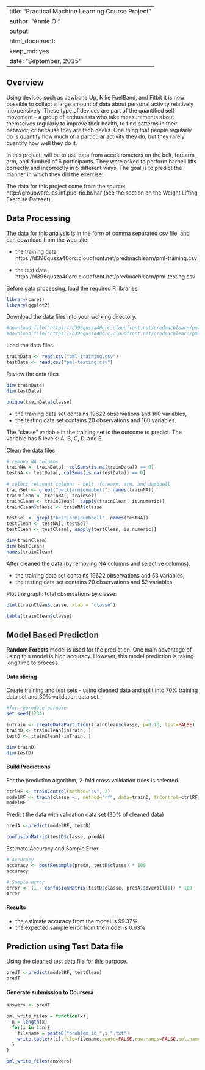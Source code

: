 
---
title: "Practical Machine Learning Course Project" 
author: "Annie O."
output:
  html_document:
    keep_md: yes
date: "September, 2015"
---

## Overview 

Using devices such as Jawbone Up, Nike FuelBand, and Fitbit it is now possible to collect a large amount of data about personal activity relatively inexpensively. These type of devices are part of the quantified self movement – a group of enthusiasts who take measurements about themselves regularly to improve their health, to find patterns in their behavior, or because they are tech geeks. One thing that people regularly do is quantify how much of a particular activity they do, but they rarely quantify how well they do it. 

In this project, will be to use data from accelerometers on the belt, forearm, arm, and dumbell of 6 participants. They were asked to perform barbell lifts correctly and incorrectly in 5 different ways. The goal is to predict the manner in which they did the exercise. 

The data for this project come from the source: http://groupware.les.inf.puc-rio.br/har (see the section on the Weight Lifting Exercise Dataset).   
 
  
 
## Data Processing  
 
The data for this analysis is in the form of comma separated csv file, and can download from the web site:  
 
- the training data 
https://d396qusza40orc.cloudfront.net/predmachlearn/pml-training.csv

- the test data
https://d396qusza40orc.cloudfront.net/predmachlearn/pml-testing.csv

Before data processing, load the required R libraries.
```r
library(caret)
library(ggplot2)
```
  
Download the data files into your working directory. 
```r
#download.file("https://d396qusza40orc.cloudfront.net/predmachlearn/pml-training.csv", destfile = "pml-training.csv", method="curl")
#download.file("https://d396qusza40orc.cloudfront.net/predmachlearn/pml-testing.csv", destfile = "pml-testing.csv", method="curl")
```
Load the data files.
```r
trainData <- read.csv("pml-training.csv")
testData <- read.csv("pml-testing.csv")
```

Review the data files.
```r
dim(trainData)
dim(testData)

unique(trainData$classe)
```
   
- the training data set contains 19622 observations and 160 variables,  
- the testing data set contains 20 observations and 160 variables.   

The "classe" variable in the training set is the outcome to predict. The variable has 5 levels: A, B, C, D, and E.  
 
Clean the data files. 
```r
# remove NA columns
trainNA <- trainData[, colSums(is.na(trainData)) == 0] 
testNA <- testData[, colSums(is.na(testData)) == 0] 
  
# select relavant columns - belt, forearm, arm, and dumbdell 
trainSel <- grepl("belt|arm|dumbbell", names(trainNA))
trainClean <- trainNA[, trainSel]
trainClean <- trainClean[, sapply(trainClean, is.numeric)]
trainClean$classe <- trainNA$classe

testSel <- grepl("belt|arm|dumbbell", names(testNA))
testClean <- testNA[, testSel]
testClean <- testClean[, sapply(testClean, is.numeric)]

dim(trainClean)
dim(testClean)
names(trainClean)
``` 
After cleaned the data (by removing NA columns and selective columns): 

- the training data set contains 19622 observations and 53 variables, 
- the testing data set contains 20 observations and 52 variables.   

Plot the graph: total observations by classe: 
```r
plot(trainClean$classe, xlab = "classe")

table(trainClean$classe)
```


## Model Based Prediction
**Random Forests** model is used for the prediction.  One main advantage of using this model is high accuracy. However, this model prediction is taking long time to process. 
  
#### Data slicing 
Create training and test sets - using cleaned data and split into 70% training data set and 30% validation data set.
```r
#for reproduce purpose
set.seed(1234) 

inTrain <- createDataPartition(trainClean$classe, p=0.70, list=FALSE)
trainD <- trainClean[inTrain, ]
testD <- trainClean[-inTrain, ]

dim(trainD)
dim(testD)
```  
 
#### Build Predictions  
For the prediction algorithm, 2-fold cross validation rules is selected.
 
```r
ctrlRF <- trainControl(method="cv", 2)
modelRF <- train(classe ~., method="rf", data=trainD, trControl=ctrlRF)
modelRF
``` 

Predict the data with validation data set (30% of cleaned data) 
```r
predA <-predict(modelRF, testD)

confusionMatrix(testD$classe, predA)
```

Estimate Accuracy and Sample Error 
```r
# Accuracy
accuracy <- postResample(predA, testD$classe) * 100
accuracy

# Sample error
error <- (1 - confusionMatrix(testD$classe, predA)$overall[1]) * 100
error 
```

#### Results 
- the estimate accuracy from the model is 99.37%
- the expected sample error from the model is 0.63%
   
  
## Prediction using Test Data file   

Using the cleaned test data file for this purpose.
```r
predT <-predict(modelRF, testClean)
predT
``` 

#### Generate submission to Coursera 
```r
answers <- predT

pml_write_files = function(x){
  n = length(x)
  for(i in 1:n){
    filename = paste0("problem_id_",i,".txt")
    write.table(x[i],file=filename,quote=FALSE,row.names=FALSE,col.names=FALSE)
  }
}

pml_write_files(answers)
``` 
 
